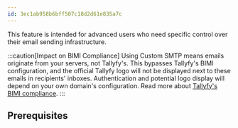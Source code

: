```yaml
---
id: 3ec1ab958b6bff507c18d2d61e835a7c
---
```


This feature is intended for advanced users who need specific control over their email sending infrastructure.

:::caution[Impact on BIMI Compliance]
Using Custom SMTP means emails originate from your servers, not Tallyfy's. This bypasses Tallyfy's BIMI configuration, and the official Tallyfy logo will not be displayed next to these emails in recipients' inboxes. Authentication and potential logo display will depend on your own domain's configuration. Read more about [Tallyfy's BIMI compliance](/products/pro/compliance/bimi-compliance/).
:::

## Prerequisites